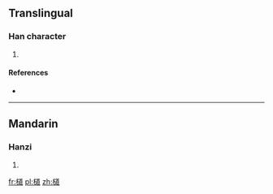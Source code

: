 ==Translingual==

===Han character===
{{Han char|rn=75|rad=木|as=13|sn=17|four=48936|canj=DYTU,XXDYT}}

# {{defn|Han|sort=木13}}

====References====
* {{Han ref|kx=0557.230|dkj=15688|hdz=21305.060|uh=6AA4|ud=27300|bh=ED43|bd=60739}}

----

==Mandarin==

===Hanzi===
{{cmn-hanzi|pin=[[dào]] ([[dao4]])|wg=tao<sup>4</sup>}}

# {{defn|lang=cmn|sort=木13}}

[[fr:檤]]
[[pl:檤]]
[[zh:檤]]